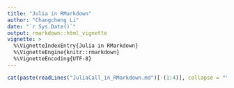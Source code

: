 ---
title: "Julia in RMarkdown"
author: "Changcheng Li"
date: "`r Sys.Date()`"
output: rmarkdown::html_vignette
vignette: >
  %\VignetteIndexEntry{Julia in RMarkdown}
  %\VignetteEngine{knitr::rmarkdown}
  %\VignetteEncoding{UTF-8}
---

```{r, results='asis', echo=FALSE}
cat(paste(readLines("JuliaCall_in_RMarkdown.md")[-(1:4)], collapse = "\n"))
```
